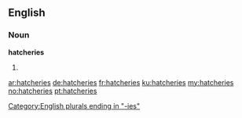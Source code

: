 ==English==

===Noun===
'''hatcheries'''

# {{plural of|[[hatchery]]}}

[[Category:English plurals ending in "-ies"]]

[[ar:hatcheries]]
[[de:hatcheries]]
[[fr:hatcheries]]
[[ku:hatcheries]]
[[my:hatcheries]]
[[no:hatcheries]]
[[pt:hatcheries]]